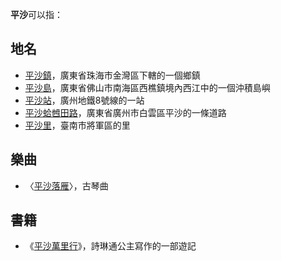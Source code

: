 '''平沙'''可以指：

== 地名 ==
* [[平沙鎮|平沙鎮]]，廣東省珠海市金灣區下轄的一個鄉鎮
* [[平沙島|平沙島]]，廣東省佛山市南海區西樵鎮境內西江中的一個沖積島嶼
* [[平沙站|平沙站]]，廣州地鐵8號線的一站
* [[平沙蛤乸田路|平沙蛤乸田路]]，廣東省廣州市白雲區平沙的一條道路
* [[平沙里|平沙里]]，臺南市將軍區的里

== 樂曲 ==
* 〈[[平沙落雁|平沙落雁]]〉，古琴曲

== 書籍 ==
* 《[[平沙萬里行|平沙萬里行]]》，詩琳通公主寫作的一部遊記

{{disambig|Cat=二字消歧義}}